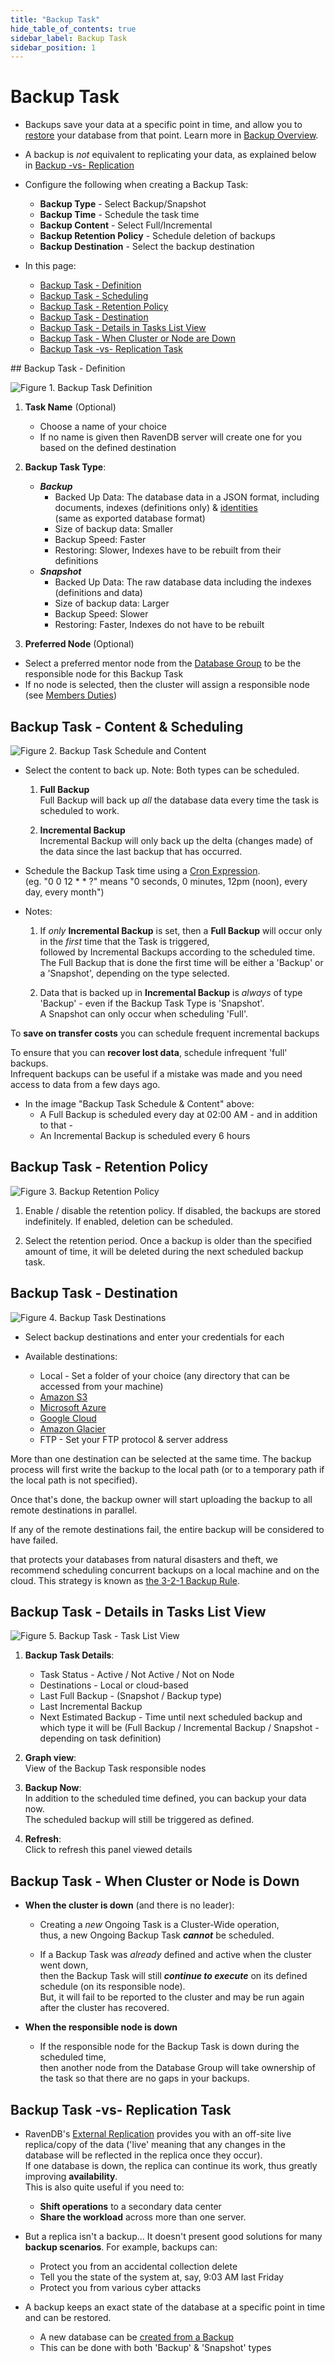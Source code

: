 ```yaml
---
title: "Backup Task"
hide_table_of_contents: true
sidebar_label: Backup Task
sidebar_position: 1
---
```



# Backup Task
<Admonition type="note" title="Note">

* Backups save your data at a specific point in time, and allow you to 
  [restore](../../../../studio/server/databases/create-new-database/from-backup.mdx#create-a-database-from-backup) 
  your database from that point. Learn more in [Backup Overview](../../../../server/ongoing-tasks/backup-overview.mdx).  

* A backup is _not_ equivalent to replicating your data, as explained below in 
  [Backup -vs- Replication](../../../../studio/database/tasks/ongoing-tasks/backup-task.mdx#backup-task--vs--replication-task)  

* Configure the following when creating a Backup Task:
  * **Backup Type** - Select Backup/Snapshot  
  * **Backup Time** - Schedule the task time  
  * **Backup Content** - Select Full/Incremental  
  * **Backup Retention Policy** - Schedule deletion of backups
  * **Backup Destination** - Select the backup destination  

* In this page:  
  * [Backup Task - Definition](../../../../studio/database/tasks/ongoing-tasks/backup-task.mdx#backup-task---definition)  
  * [Backup Task - Scheduling](../../../../studio/database/tasks/ongoing-tasks/backup-task.mdx#backup-task---content-&-scheduling)  
  * [Backup Task - Retention Policy](../../../../studio/database/tasks/ongoing-tasks/backup-task.mdx#backup-task---retention-policy)  
  * [Backup Task - Destination](../../../../studio/database/tasks/ongoing-tasks/backup-task.mdx#backup-task---destination)  
  * [Backup Task - Details in Tasks List View](../../../../studio/database/tasks/ongoing-tasks/backup-task.mdx#backup-task---details-in-tasks-list-view)  
  * [Backup Task - When Cluster or Node are Down](../../../../studio/database/tasks/ongoing-tasks/backup-task.mdx#backup-task---when-cluster-or-node-are-down)  
  * [Backup Task -vs- Replication Task](../../../../studio/database/tasks/ongoing-tasks/backup-task.mdx#backup-task--vs--replication-task)  
</Admonition>
## Backup Task - Definition

![Figure 1. Backup Task Definition](./assets/backup-task-1.png)

1. **Task Name** (Optional)  
   * Choose a name of your choice  
   * If no name is given then RavenDB server will create one for you based on the defined destination  

2. **Backup Task Type**:  
   * ***Backup***  
     * Backed Up Data: The database data in a JSON format, including documents, indexes (definitions only) & [identities](../../../../server/kb/document-identifier-generation.mdx#identity)  
       (same as exported database format)  
     * Size of backup data: Smaller  
     * Backup Speed: Faster  
     * Restoring: Slower, Indexes have to be rebuilt from their definitions  
   * ***Snapshot***  
     * Backed Up Data: The raw database data including the indexes (definitions and data)
     * Size of backup data: Larger  
     * Backup Speed: Slower  
     * Restoring: Faster, Indexes do not have to be rebuilt  

3. **Preferred Node** (Optional)  
  * Select a preferred mentor node from the [Database Group](../../../../studio/database/settings/manage-database-group.mdx) to be the responsible node for this Backup Task  
  * If no node is selected, then the cluster will assign a responsible node (see [Members Duties](../../../../studio/database/settings/manage-database-group.mdx#database-group-topology---members-duties))  


## Backup Task - Content & Scheduling

![Figure 2. Backup Task Schedule and Content](./assets/backup-task-2.png)

* Select the content to back up. Note: Both types can be scheduled.  
  1. **Full Backup**  
     Full Backup will back up _all_ the database data every time the task is scheduled to work.  

  2. **Incremental Backup**  
     Incremental Backup will only back up the delta (changes made) of the data since the last backup that has occurred.  

* Schedule the Backup Task time using a [Cron Expression](http://www.quartz-scheduler.org/documentation/quartz-2.3.0/tutorials/crontrigger.html).  
 (eg. "0 0 12 * * ?" means "0 seconds, 0 minutes, 12pm (noon), every day, every month")  

* Notes:  
  1. If _only_ **Incremental Backup** is set, then a **Full Backup** will occur only in the _first_ time that the Task is triggered,  
     followed by Incremental Backups according to the scheduled time.  
     The Full Backup that is done the first time will be either a 'Backup' or a 'Snapshot', depending on the type selected.  

  2. Data that is backed up in **Incremental Backup** is _always_ of type 'Backup' - even if the Backup Task Type is 'Snapshot'.  
     A Snapshot can only occur when scheduling 'Full'.  

<Admonition type="note" title="Scheduling two backups" id="scheduling-two-backups" href="#scheduling-two-backups">

To **save on transfer costs** you can schedule frequent incremental backups  

To ensure that you can **recover lost data**, schedule infrequent 'full' backups.  
Infrequent backups can be useful if a mistake was made and you need access to data from a few days ago.

</Admonition>

* In the image "Backup Task Schedule & Content" above:  
  * A Full Backup is scheduled every day at 02:00 AM - and in addition to that -  
  * An Incremental Backup is scheduled every 6 hours  


## Backup Task - Retention Policy

![Figure 3. Backup Retention Policy](./assets/backup-task-2_5.png)

1. Enable / disable the retention policy. If disabled, the backups are stored indefinitely. 
If enabled, deletion can be scheduled.  

2. Select the retention period. Once a backup is older than the specified amount of time, 
it will be deleted during the next scheduled backup task.  



## Backup Task - Destination

![Figure 4. Backup Task Destinations](./assets/backup-task-3.png)

* Select backup destinations and enter your credentials for each  

* Available destinations:  

  * Local - Set a folder of your choice (any directory that can be accessed from your machine)  
  * [Amazon S3](https://aws.amazon.com/s3/)  
  * [Microsoft Azure](https://azure.microsoft.com/en-us/services/storage/)  
  * [Google Cloud](https://cloud.google.com/)  
  * [Amazon Glacier](https://aws.amazon.com/glacier/)  
  * FTP - Set your FTP protocol & server address  

 More than one destination can be selected at the same time. The backup process will first write the backup to the local path (or to a temporary path if the local path is not specified).  
 
 Once that's done, the backup owner will start uploading the backup to all remote destinations in parallel.  
 
 If any of the remote destinations fail, the entire backup will be considered to have failed.


<Admonition type="info" title="For a resilient data protection strategy" id="for-a-resilient-data-protection-strategy" href="#for-a-resilient-data-protection-strategy">
 
  that protects your databases from natural disasters and theft, we recommend scheduling concurrent backups on a local machine and on the cloud. 
  This strategy is known as [the 3-2-1 Backup Rule](https://en.wikipedia.org/wiki/Backup#3-2-1_rule).  

</Admonition>




## Backup Task - Details in Tasks List View

![Figure 5. Backup Task - Task List View](./assets/backup-task-4.png)

1. **Backup Task Details**:
   *  Task Status - Active / Not Active / Not on Node  
   *  Destinations - Local or cloud-based  
   *  Last Full Backup - (Snapshot / Backup type)  
   *  Last Incremental Backup  
   *  Next Estimated Backup - Time until next scheduled backup and which type it will be 
      (Full Backup / Incremental Backup / Snapshot - depending on task definition)  

2. **Graph view**:  
   View of the Backup Task responsible nodes  

3. **Backup Now**:  
   In addition to the scheduled time defined, you can backup your data now.  
   The scheduled backup will still be triggered as defined.  

4. **Refresh**:  
   Click to refresh this panel viewed details  


## Backup Task - When Cluster or Node is Down

* **When the cluster is down** (and there is no leader):  

  * Creating a _new_ Ongoing Task is a Cluster-Wide operation,  
    thus, a new Ongoing Backup Task ***cannot*** be scheduled.  

  * If a Backup Task was _already_ defined and active when the cluster went down,  
    then the Backup Task will still ***continue to execute*** on its defined schedule (on its responsible node).  
    But, it will fail to be reported to the cluster and may be run again after the cluster has recovered.  

* **When the responsible node is down**  

  * If the responsible node for the Backup Task is down during the scheduled time,  
    then another node from the Database Group will take ownership of the task so that there are no gaps in your backups.  


## Backup Task -vs- Replication Task

* RavenDB's [External Replication](../../../../studio/database/tasks/ongoing-tasks/external-replication-task.mdx) provides you with an off-site live replica/copy of the data 
  ('live' meaning that any changes in the database will be reflected in the replica once they occur).  
  If one database is down, the replica can continue its work, thus greatly improving **availability**.  
  This is also quite useful if you need to:  
    * **Shift operations** to a secondary data center  
    * **Share the workload** across more than one server.  

*  But a replica isn't a backup... It doesn't present good solutions for many **backup scenarios**. For example, backups can:  
    * Protect you from an accidental collection delete  
    * Tell you the state of the system at, say, 9:03 AM last Friday  
    * Protect you from various cyber attacks  

* A backup keeps an exact state of the database at a specific point in time and can be restored.  
  * A new database can be [created from a Backup](../../../../studio/server/databases/create-new-database/from-backup.mdx)  
  * This can be done with both 'Backup' & 'Snapshot' types  


